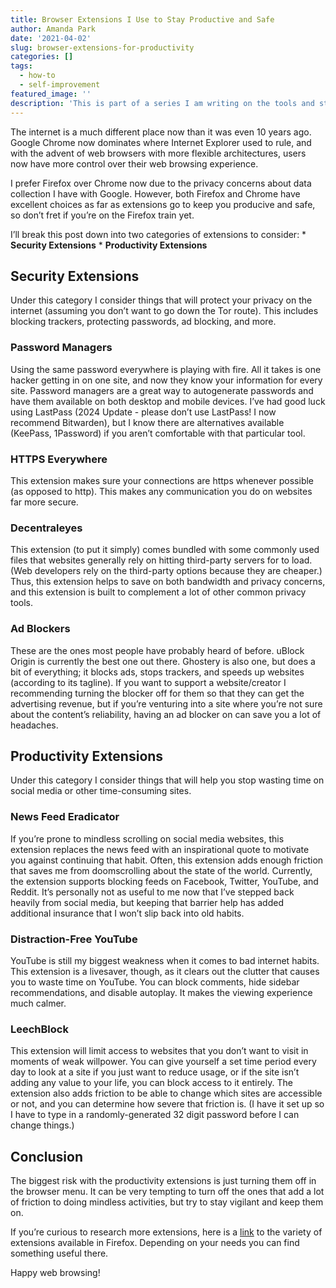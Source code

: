 ```yaml
---
title: Browser Extensions I Use to Stay Productive and Safe
author: Amanda Park
date: '2021-04-02'
slug: browser-extensions-for-productivity
categories: []
tags:
  - how-to
  - self-improvement
featured_image: ''
description: 'This is part of a series I am writing on the tools and strategies I use to get work done in a safe manner. This post specifically focuses on internet browsing and using that to your advantage. Following these suggestions can help you feel secure and productive despite all the temptations on the web!'
---
```


The internet is a much different place now than it was even 10 years ago. Google Chrome now dominates where Internet Explorer used to rule, and with the advent of web browsers with more flexible architectures, users now have more control over their web browsing experience. 

I prefer Firefox over Chrome now due to the privacy concerns about data collection I have with Google. However, both Firefox and Chrome have excellent choices as far as extensions go to keep you producive and safe, so don't fret if you're on the Firefox train yet. 

I'll break this post down into two categories of extensions to consider: 
* **Security Extensions** 
* **Productivity Extensions**

## Security Extensions

Under this category I consider things that will protect your privacy on the internet (assuming you don't want to go down the Tor route). This includes blocking trackers, protecting passwords, ad blocking, and more.

### Password Managers

Using the same password everywhere is playing with fire. All it takes is one hacker getting in on one site, and now they know your information for every site. Password managers are a great way to autogenerate passwords and have them available on both desktop and mobile devices. I've had good luck using LastPass (2024 Update - please don't use LastPass! I now recommend Bitwarden), but I know there are alternatives available (KeePass, 1Password) if you aren't comfortable with that particular tool.

### HTTPS Everywhere

This extension makes sure your connections are https whenever possible (as opposed to http). This makes any communication you do on websites far more secure. 

### Decentraleyes

This extension (to put it simply) comes bundled with some commonly used files that websites generally rely on hitting third-party servers for to load. (Web developers rely on the third-party options because they are cheaper.) Thus, this extension helps to save on both bandwidth and privacy concerns, and this extension is built to complement a lot of other common privacy tools.

### Ad Blockers

These are the ones most people have probably heard of before. uBlock Origin is currently the best one out there. Ghostery is also one, but does a bit of everything; it blocks ads, stops trackers, and speeds up websites (according to its tagline). If you want to support a website/creator I recommending turning the blocker off for them so that they can get the advertising revenue, but if you're venturing into a site where you're not sure about the content's reliability, having an ad blocker on can save you a lot of headaches.

## Productivity Extensions

Under this category I consider things that will help you stop wasting time on social media or other time-consuming sites.

### News Feed Eradicator

If you're prone to mindless scrolling on social media websites, this extension replaces the news feed with an inspirational quote to motivate you against continuing that habit. Often, this extension adds enough friction that saves me from doomscrolling about the state of the world. Currently, the extension supports blocking feeds on Facebook, Twitter, YouTube, and Reddit. It's personally not as useful to me now that I've stepped back heavily from social media, but keeping that barrier help has added additional insurance that I won't slip back into old habits.

### Distraction-Free YouTube

YouTube is still my biggest weakness when it comes to bad internet habits. This extension is a livesaver, though, as it clears out the clutter that causes you to waste time on YouTube. You can block comments, hide sidebar recommendations, and disable autoplay. It makes the viewing experience much calmer.

### LeechBlock

This extension will limit access to websites that you don't want to visit in moments of weak willpower. You can give yourself a set time period every day to look at a site if you just want to reduce usage, or if the site isn't adding any value to your life, you can block access to it entirely. The extension also adds friction to be able to change which sites are accessible or not, and you can determine how severe that friction is. (I have it set up so I have to type in a randomly-generated 32 digit password before I can change things.) 

## Conclusion

The biggest risk with the productivity extensions is just turning them off in the browser menu. It can be very tempting to turn off the ones that add a lot of friction to doing mindless activities, but try to stay vigilant and keep them on. 

If you're curious to research more extensions, here is a [link](https://addons.mozilla.org/en-US/firefox/extensions/) to the variety of extensions available in Firefox. Depending on your needs you can find something useful there.

Happy web browsing!